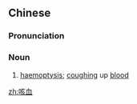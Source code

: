 ==Chinese==
{{zh-forms}}
{{wikipedia|lang=zh}}

===Pronunciation===
{{zh-pron
|m=ké血
|cat=n
}}

===Noun===
{{zh-noun}}

# [[haemoptysis]]; [[cough]]ing up [[blood]]

[[zh:咳血]]